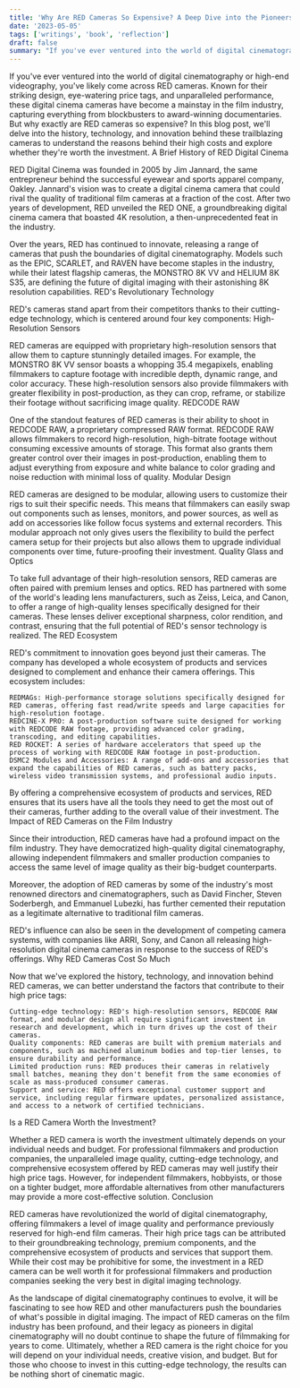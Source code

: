 ```yaml
---
title: 'Why Are RED Cameras So Expensive? A Deep Dive into the Pioneers of Digital Cinematography'
date: '2023-05-05'
tags: ['writings', 'book', 'reflection']
draft: false
summary: "If you've ever ventured into the world of digital cinematography or high-end videography, you've likely come across RED..."
---
```


If you've ever ventured into the world of digital cinematography or high-end videography, you've likely come across RED cameras. Known for their striking design, eye-watering price tags, and unparalleled performance, these digital cinema cameras have become a mainstay in the film industry, capturing everything from blockbusters to award-winning documentaries. But why exactly are RED cameras so expensive? In this blog post, we'll delve into the history, technology, and innovation behind these trailblazing cameras to understand the reasons behind their high costs and explore whether they're worth the investment.
A Brief History of RED Digital Cinema

RED Digital Cinema was founded in 2005 by Jim Jannard, the same entrepreneur behind the successful eyewear and sports apparel company, Oakley. Jannard's vision was to create a digital cinema camera that could rival the quality of traditional film cameras at a fraction of the cost. After two years of development, RED unveiled the RED ONE, a groundbreaking digital cinema camera that boasted 4K resolution, a then-unprecedented feat in the industry.

Over the years, RED has continued to innovate, releasing a range of cameras that push the boundaries of digital cinematography. Models such as the EPIC, SCARLET, and RAVEN have become staples in the industry, while their latest flagship cameras, the MONSTRO 8K VV and HELIUM 8K S35, are defining the future of digital imaging with their astonishing 8K resolution capabilities.
RED's Revolutionary Technology

RED's cameras stand apart from their competitors thanks to their cutting-edge technology, which is centered around four key components:
High-Resolution Sensors

RED cameras are equipped with proprietary high-resolution sensors that allow them to capture stunningly detailed images. For example, the MONSTRO 8K VV sensor boasts a whopping 35.4 megapixels, enabling filmmakers to capture footage with incredible depth, dynamic range, and color accuracy. These high-resolution sensors also provide filmmakers with greater flexibility in post-production, as they can crop, reframe, or stabilize their footage without sacrificing image quality.
REDCODE RAW

One of the standout features of RED cameras is their ability to shoot in REDCODE RAW, a proprietary compressed RAW format. REDCODE RAW allows filmmakers to record high-resolution, high-bitrate footage without consuming excessive amounts of storage. This format also grants them greater control over their images in post-production, enabling them to adjust everything from exposure and white balance to color grading and noise reduction with minimal loss of quality.
Modular Design

RED cameras are designed to be modular, allowing users to customize their rigs to suit their specific needs. This means that filmmakers can easily swap out components such as lenses, monitors, and power sources, as well as add on accessories like follow focus systems and external recorders. This modular approach not only gives users the flexibility to build the perfect camera setup for their projects but also allows them to upgrade individual components over time, future-proofing their investment.
Quality Glass and Optics

To take full advantage of their high-resolution sensors, RED cameras are often paired with premium lenses and optics. RED has partnered with some of the world's leading lens manufacturers, such as Zeiss, Leica, and Canon, to offer a range of high-quality lenses specifically designed for their cameras. These lenses deliver exceptional sharpness, color rendition, and contrast, ensuring that the full potential of RED's sensor technology is realized.
The RED Ecosystem

RED's commitment to innovation goes beyond just their cameras. The company has developed a whole ecosystem of products and services designed to complement and enhance their camera offerings. This ecosystem includes:

    REDMAGs: High-performance storage solutions specifically designed for RED cameras, offering fast read/write speeds and large capacities for high-resolution footage.
    REDCINE-X PRO: A post-production software suite designed for working with REDCODE RAW footage, providing advanced color grading, transcoding, and editing capabilities.
    RED ROCKET: A series of hardware accelerators that speed up the process of working with REDCODE RAW footage in post-production.
    DSMC2 Modules and Accessories: A range of add-ons and accessories that expand the capabilities of RED cameras, such as battery packs, wireless video transmission systems, and professional audio inputs.

By offering a comprehensive ecosystem of products and services, RED ensures that its users have all the tools they need to get the most out of their cameras, further adding to the overall value of their investment.
The Impact of RED Cameras on the Film Industry

Since their introduction, RED cameras have had a profound impact on the film industry. They have democratized high-quality digital cinematography, allowing independent filmmakers and smaller production companies to access the same level of image quality as their big-budget counterparts.

Moreover, the adoption of RED cameras by some of the industry's most renowned directors and cinematographers, such as David Fincher, Steven Soderbergh, and Emmanuel Lubezki, has further cemented their reputation as a legitimate alternative to traditional film cameras.

RED's influence can also be seen in the development of competing camera systems, with companies like ARRI, Sony, and Canon all releasing high-resolution digital cinema cameras in response to the success of RED's offerings.
Why RED Cameras Cost So Much

Now that we've explored the history, technology, and innovation behind RED cameras, we can better understand the factors that contribute to their high price tags:

    Cutting-edge technology: RED's high-resolution sensors, REDCODE RAW format, and modular design all require significant investment in research and development, which in turn drives up the cost of their cameras.
    Quality components: RED cameras are built with premium materials and components, such as machined aluminum bodies and top-tier lenses, to ensure durability and performance.
    Limited production runs: RED produces their cameras in relatively small batches, meaning they don't benefit from the same economies of scale as mass-produced consumer cameras.
    Support and service: RED offers exceptional customer support and service, including regular firmware updates, personalized assistance, and access to a network of certified technicians.

Is a RED Camera Worth the Investment?

Whether a RED camera is worth the investment ultimately depends on your individual needs and budget. For professional filmmakers and production companies, the unparalleled image quality, cutting-edge technology, and comprehensive ecosystem offered by RED cameras may well justify their high price tags. However, for independent filmmakers, hobbyists, or those on a tighter budget, more affordable alternatives from other manufacturers may provide a more cost-effective solution.
Conclusion

RED cameras have revolutionized the world of digital cinematography, offering filmmakers a level of image quality and performance previously reserved for high-end film cameras. Their high price tags can be attributed to their groundbreaking technology, premium components, and the comprehensive ecosystem of products and services that support them. While their cost may be prohibitive for some, the investment in a RED camera can be well worth it for professional filmmakers and production companies seeking the very best in digital imaging technology.

As the landscape of digital cinematography continues to evolve, it will be fascinating to see how RED and other manufacturers push the boundaries of what's possible in digital imaging. The impact of RED cameras on the film industry has been profound, and their legacy as pioneers in digital cinematography will no doubt continue to shape the future of filmmaking for years to come. Ultimately, whether a RED camera is the right choice for you will depend on your individual needs, creative vision, and budget. But for those who choose to invest in this cutting-edge technology, the results can be nothing short of cinematic magic.
